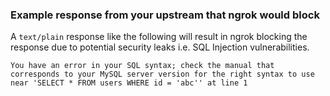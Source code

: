 ### Example response from your upstream that ngrok would block

A `text/plain` response like the following will result in ngrok blocking the response due to potential security leaks i.e. SQL Injection vulnerabilities.

```
You have an error in your SQL syntax; check the manual that corresponds to your MySQL server version for the right syntax to use near 'SELECT * FROM users WHERE id = 'abc'' at line 1
```
